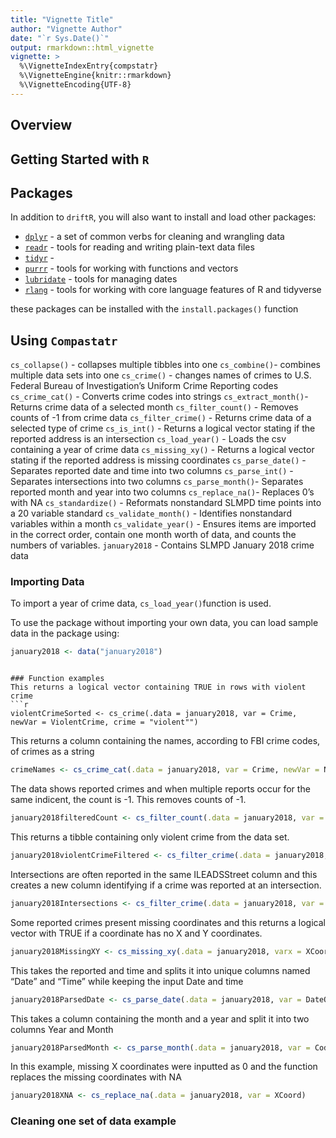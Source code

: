 ```yaml
---
title: "Vignette Title"
author: "Vignette Author"
date: "`r Sys.Date()`"
output: rmarkdown::html_vignette
vignette: >
  %\VignetteIndexEntry{compstatr}
  %\VignetteEngine{knitr::rmarkdown}
  %\VignetteEncoding{UTF-8}
---
```

## Overview

## Getting Started with `R`

## Packages
In addition to `driftR`, you will also want to install and load other packages:

* [`dplyr`](http://dplyr.tidyverse.org) - a set of common verbs for cleaning and wrangling data
* [`readr`](http://readr.tidyverse.org) - tools for reading and writing plain-text data files
* [`tidyr`](http://tidyr.tidyverse.org) - 
* [`purrr`](http://purrr.tidyverse.org) - tools for working with functions and vectors
* [`lubridate`](http://lubridate.tidyverse.org) - tools for managing dates
* [`rlang`](https://rlang.r-lib.org/) - tools for working with core language features of R and tidyverse

these packages can be installed with the `install.packages()` function

## Using `Compastatr`
`cs_collapse()` - collapses multiple tibbles into one
`cs_combine()`- combines multiple data sets into one
`cs_crime()` - changes names of crimes to U.S. Federal Bureau of Investigation's Uniform Crime Reporting codes
`cs_crime_cat()` - Converts crime codes into strings
`cs_extract_month()`- Returns crime data of a selected month
`cs_filter_count()` - Removes counts of -1 from crime data
`cs_filter_crime()` - Returns crime data of a selected type of crime
`cs_is_int()` - Returns a logical vector stating if the reported address is an intersection
`cs_load_year()` - Loads the csv containing a year of crime data
`cs_missing_xy()` - Returns a logical vector stating if the reported address is missing coordinates
`cs_parse_date()` - Separates reported date and time into two columns 
`cs_parse_int()` - Separates intersections into two columns 
`cs_parse_month()`- Separates reported month and year into two columns 
`cs_replace_na()`- Replaces 0's with NA
`cs_standardize()` - Reformats nonstandard SLMPD time points into a 20 variable standard
`cs_validate_month()` - Identifies nonstandard variables within a month
`cs_validate_year()` - Ensures items are imported in the correct order, contain one month worth of data, and counts the numbers of variables. 
`january2018` - Contains SLMPD January 2018 crime data


### Importing Data
To import a year of crime data, `cs_load_year()`function is used. 

To use the package without importing your own data, you can load sample data in the package using:

```r
january2018 <- data("january2018")
```
```

### Function examples
This returns a logical vector containing TRUE in rows with violent crime
```r
violentCrimeSorted <- cs_crime(.data = january2018, var = Crime, newVar = ViolentCrime, crime = "violent"")
```
This returns a column containing the names, according to FBI crime codes, of crimes as a string
```r
crimeNames <- cs_crime_cat(.data = january2018, var = Crime, newVar = NamedCrime, output = string)
```
The data shows reported crimes and when multiple reports occur for the same indicent, the count is -1. This removes counts of -1. 
```r
january2018filteredCount <- cs_filter_count(.data = january2018, var = Count)
```
This returns a tibble containing only violent crime from the data set. 
```r
january2018violentCrimeFiltered <- cs_filter_crime(.data = january2018, var = Crime, crime = "violent")
```
Intersections are often reported in the same ILEADSStreet column and this creates a new column identifying if a crime was reported at an intersection. 
```r
january2018Intersections <- cs_filter_crime(.data = january2018, var = ILEADSStreet, newVar = "IsIntersection")
```

Some reported crimes present missing coordinates and this returns a logical vector with TRUE if a coordinate has no X and Y coordinates. 
```r
january2018MissingXY <- cs_missing_xy(.data = january2018, varx = XCoord, vary = YCoord, newVar = "IsMissingXandY")
```
This takes the reported and time and splits it into unique columns named "Date" and "Time" while keeping the input Date and time
```r
january2018ParsedDate <- cs_parse_date(.data = january2018, var = DateOccur, dateVar = Date, timeVar = Time, tz = Null, keepDateTime = TRUE)
```
This takes a column containing the month and a year and split it into two columns Year and Month
```r
january2018ParsedMonth <- cs_parse_month(.data = january2018, var = CodedMonth, newYear = Year, newMonth = Month)
```
In this example, missing X coordinates were inputted as 0 and the function replaces the missing coordinates with NA
```r
january2018XNA <- cs_replace_na(.data = january2018, var = XCoord)
```

### Cleaning one set of data example
